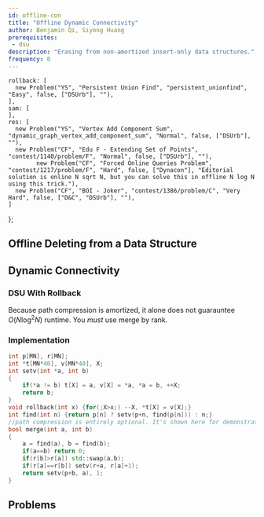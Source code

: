 ```yaml
---
id: offline-con
title: "Offline Dynamic Connectivity"
author: Benjamin Qi, Siyong Huang
prerequisites:
 - dsu
description: "Erasing from non-amortized insert-only data structures."
frequency: 0
---
```



    rollback: [
      new Problem("YS", "Persistent Union Find", "persistent_unionfind", "Easy", false, ["DSUrb"], ""),
    ],
    sam: [
    ],
    res: [
      new Problem("YS", "Vertex Add Component Sum", "dynamic_graph_vertex_add_component_sum", "Normal", false, ["DSUrb"], ""),
      new Problem("CF", "Edu F - Extending Set of Points", "contest/1140/problem/F", "Normal", false, ["DSUrb"], ""),
			new Problem("CF", "Forced Online Queries Problem", "contest/1217/problem/F", "Hard", false, ["Dynacon"], "Editorial solution is online N sqrt N, but you can solve this in offline N log N using this trick."),
      new Problem("CF", "BOI - Joker", "contest/1386/problem/C", "Very Hard", false, ["D&C", "DSUrb"], ""),
    ]
};

<!--    
ins: [
  new Problem("Old Gold", "Fencing the Herd", "534", "Hard", false, [], ""),
], 
-->

## Offline Deleting from a Data Structure

<Resources>
  <Resource source="CP-Algorithms" title="Deleting from a data structure in O(T(n) log n)" url="https://cp-algorithms.com/data_structures/deleting_in_log_n.html" starred></Resource>
</Resources>

## Dynamic Connectivity

### DSU With Rollback

<Problems problems={problems.rollback} />

<Warning title="Watch Out!">

Because path compression is amortized, it alone does not guarauntee $O(N \log^2 N)$ runtime. You *must* use merge by rank.

</Warning>

### Implementation

<LanguageSection>

<CPPSection>

<!-- verified at https://codeforces.com/contest/1217/submission/62335472 -->

```cpp
int p[MN], r[MN];
int *t[MN*40], v[MN*40], X;
int setv(int *a, int b)
{
	if(*a != b) t[X] = a, v[X] = *a, *a = b, ++X;
	return b;
}
void rollback(int x) {for(;X>x;) --X, *t[X] = v[X];}
int find(int n) {return p[n] ? setv(p+n, find(p[n])) : n;}
//path compression is entirely optional. It's shown here for demonstration purposes.
bool merge(int a, int b)
{
	a = find(a), b = find(b);
	if(a==b) return 0;
	if(r[b]>r[a]) std::swap(a,b);
	if(r[a]==r[b]) setv(r+a, r[a]+1);
	return setv(p+b, a), 1;
}
```

</CPPSection>

</LanguageSection>

## Problems

<Problems problems={problems.res} />

<!-- ## Dynamic Insertion

mention sqrt

(online Aho-Corasick)

<Problems problems={problems.ins} /> -->

